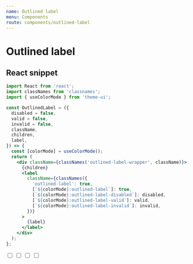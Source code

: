 ```yaml
---
name: Outlined label
menu: Components
route: components/outlined-label
---
```


# Outlined label


## React snippet

```jsx
import React from 'react';
import classNames from 'classnames';
import { useColorMode } from 'theme-ui';

const OutlinedLabel = ({
  disabled = false,
  valid = false,
  invalid = false,
  className,
  children,
  label,
}) => {
  const [colorMode] = useColorMode();
  return (
    <div className={classNames('outlined-label-wrapper', className)}>
      {children}
      <label
        className={classNames({
          'outlined-label': true,
          [`${colorMode}:outlined-label`]: true,
          [`${colorMode}:outlined-label-disabled`]: disabled,
          [`${colorMode}:outlined-label-valid`]: valid,
          [`${colorMode}:outlined-label-invalid`]: invalid,
        })}
      >
        {label}
      </label>
    </div>
  );
};
```

<Playground>
  <OutlinedLabel label="Regular" className="mb-4">
    <input type="checkbox" />
  </OutlinedLabel>
  <OutlinedLabel disabled label="Disabled" className="mb-4">
    <input type="checkbox" />
  </OutlinedLabel>
  <OutlinedLabel valid label="Valid" className="mb-4">
    <input type="checkbox" />
  </OutlinedLabel>
  <OutlinedLabel invalid label="Invalid" className="mb-4">
    <input type="checkbox" />
  </OutlinedLabel>
</Playground>
